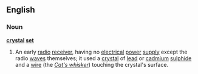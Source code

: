 ==English==
===Noun===
'''[[crystal]] [[set]]'''
{{wikipediapar|crystal radio receiver}}
#An early [[radio]] [[receiver]], having no [[electrical]] [[power]] [[supply]] except the radio [[wave]]s themselves; it used a [[crystal]] of [[lead]] or [[cadmium]] [[sulphide]] and a [[wire]] (the ''[[Cat's whisker]]'') touching the crystal's surface.